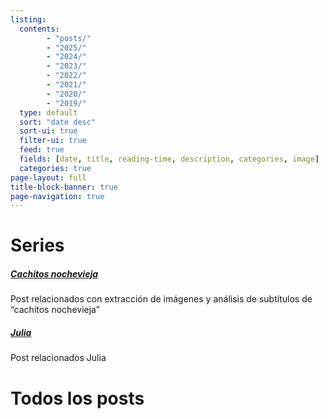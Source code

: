 ```yaml
---
listing:
  contents:
        - "posts/"
        - "2025/"
        - "2024/"
        - "2023/"
        - "2022/"
        - "2021/"
        - "2020/"
        - "2019/"
  type: default
  sort: "date desc"
  sort-ui: true
  filter-ui: true
  feed: true 
  fields: [date, title, reading-time, description, categories, image]
  categories: true
page-layout: full
title-block-banner: true
page-navigation: true
---
```


# Series

##### [Cachitos nochevieja](cachitos.html)
Post relacionados con extracción de imágenes y análisis de subtítulos de "cachitos nochevieja" 

##### [Julia](julia.html)
Post relacionados Julia


# Todos los posts
